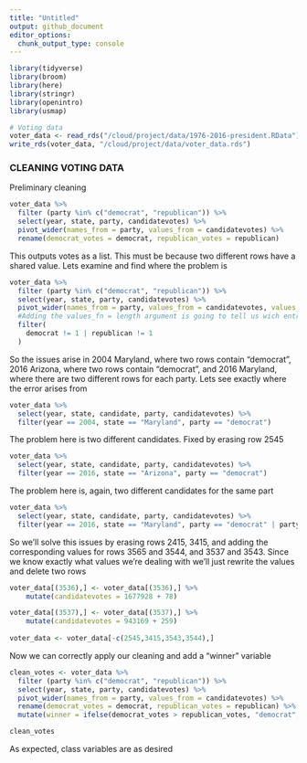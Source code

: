 ```yaml
---
title: "Untitled"
output: github_document
editor_options: 
  chunk_output_type: console
---
```


```r
library(tidyverse)
library(broom)
library(here)
library(stringr)
library(openintro)
library(usmap)
```

```r
# Voting data
voter_data <- read_rds("/cloud/project/data/1976-2016-president.RData")
write_rds(voter_data, "/cloud/project/data/voter_data.rds")
```


### CLEANING VOTING DATA

Preliminary cleaning
```r
voter_data %>%
  filter (party %in% c("democrat", "republican")) %>% 
  select(year, state, party, candidatevotes) %>% 
  pivot_wider(names_from = party, values_from = candidatevotes) %>%
  rename(democrat_votes = democrat, republican_votes = republican)
```
This outputs votes as a list. 
This must be because two different rows have a shared value.
Lets examine and find where the problem is
```r
voter_data %>%
  filter (party %in% c("democrat", "republican")) %>% 
  select(year, state, party, candidatevotes) %>% 
  pivot_wider(names_from = party, values_from = candidatevotes, values_fn = length) %>%
  #Adding the values_fn = length argument is going to tell us wich entries of the list have a vector (its length will not be = 1)
  filter(
    democrat != 1 | republican != 1
  )
```
So the issues arise in 2004 Maryland, where two rows contain "democrat", 2016 Arizona, where two rows contain "democrat", and 2016 Maryland, where there are two different rows for each party.
Lets see exactly where the error arises from
```r
voter_data %>%
  select(year, state, candidate, party, candidatevotes) %>%
  filter(year == 2004, state == "Maryland", party == "democrat")
```
The problem here is two different candidates. Fixed by erasing row 2545

```r
voter_data %>%
  select(year, state, candidate, party, candidatevotes) %>%
  filter(year == 2016, state == "Arizona", party == "democrat")
```
The problem here is, again, two different candidates for the same part
```r
voter_data %>%
  select(year, state, candidate, party, candidatevotes) %>%
  filter(year == 2016, state == "Maryland", party == "democrat" | party == "republican")

```

So we'll solve this issues by erasing rows 2415, 3415, and adding the corresponding values for rows 3565 and 3544, and 3537 and 3543.
Since we know exactly what values we're dealing with we'll just rewrite the values and delete two rows

```r

voter_data[(3536),] <- voter_data[(3536),] %>%
    mutate(candidatevotes = 1677928 + 78)

voter_data[(3537),] <- voter_data[(3537),] %>%
    mutate(candidatevotes = 943169 + 259)
  
voter_data <- voter_data[-c(2545,3415,3543,3544),]
```

Now we can correctly apply our cleaning and add a "winner" variable

```r
clean_votes <- voter_data %>%
  filter (party %in% c("democrat", "republican")) %>% 
  select(year, state, party, candidatevotes) %>% 
  pivot_wider(names_from = party, values_from = candidatevotes) %>%
  rename(democrat_votes = democrat, republican_votes = republican) %>%
  mutate(winner = ifelse(democrat_votes > republican_votes, "democrat", "republican")) # Note there are no entries where the number of votes are equal 

clean_votes
```

As expected, class variables are as desired


